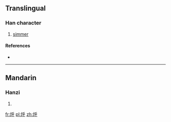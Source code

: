 ==Translingual==

===Han character===
{{Han char|rn=86|rad=火|as=05|sn=9|four=|canj=火竹火木 (FHFD)}}

# [[simmer]]

====References====
* {{Han ref|kx=0669.101|hdz=32196.050|uh=70C0|ud=28864}}

----

==Mandarin==

===Hanzi===
{{cmn-hanzi|pin=[[hū]] ([[hu1]])|wg=hu<sup>1</sup>}}

# {{defn|lang=cmn|sort=火05}}

[[fr:烀]]
[[pl:烀]]
[[zh:烀]]